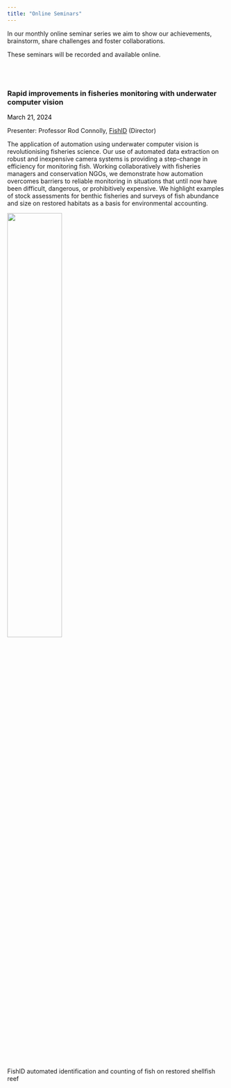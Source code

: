 ```yaml
---
title: "Online Seminars"
---
```


In our monthly online seminar series we aim to show our achievements, brainstorm, share challenges and foster collaborations. 

These seminars will be recorded and available online.

<br/><br/>


### Rapid improvements in fisheries monitoring with underwater computer vision

<span style="color:black;">March 21, 2024</span> 


Presenter: Professor Rod Connolly, [FishID](https://fishid.org)  (Director) 

The application of automation using underwater computer vision is revolutionising fisheries science. Our use of automated data extraction on robust and inexpensive camera systems is providing a step-change in efficiency for monitoring fish. Working collaboratively with fisheries managers and conservation NGOs, we demonstrate how automation overcomes barriers to reliable monitoring in situations that until now have been difficult, dangerous, or prohibitively expensive. We highlight examples of stock assessments for benthic fisheries and surveys of fish abundance and size on restored habitats as a basis for environmental accounting.

![](images/seminar_FishID.png){fig-align="center" width="50%"}

FishID automated identification and counting of fish on restored shellfish reef 